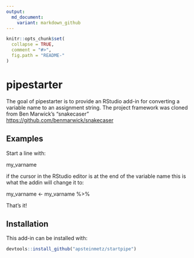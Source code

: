 ```yaml
---
output:
  md_document:
    variant: markdown_github
---
```


<!-- README.md is generated from README.Rmd. Please edit that file -->

```r
knitr::opts_chunk$set(
  collapse = TRUE,
  comment = "#>",
  fig.path = "README-"
)
```

# pipestarter

The goal of pipestarter is to provide an RStudio add-in for converting a variable name to an assignment string.  The project framework was cloned from Ben Marwick's "snakecaser" <https://github.com/benmarwick/snakecaser>


## Examples

Start a line with:

my_varname

if the cursor in the RStudio editor is at the end of the variable name this is what the addin will change it to:

my_varname <- my_varname %>%

That's it!


## Installation

This add-in can be installed with:

```r
devtools::install_github("apsteinmetz/startpipe")
```
